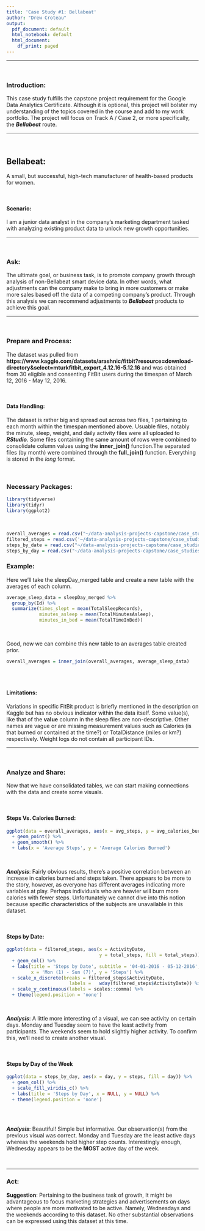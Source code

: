 ```yaml
---
title: 'Case Study #1: Bellabeat'
author: "Drew Croteau"
output:
  pdf_document: default
  html_notebook: default
  html_document:
    df_print: paged
---
```


***
<br>

### Introduction:
This case study fulfills the capstone project requirement for the Google Data Analytics Certificate. Although it is optional, this project will bolster my understanding of the topics covered in the course and add to my work portfolio. The project will focus on Track A / Case 2, or more specifically, the ***Bellabeat*** route.

***
<br>

## Bellabeat:
A small, but successful, high-tech manufacturer of health-based products for women.

<br>

#### Scenario:
I am a junior data analyst in the company's marketing department tasked with analyzing existing product data to unlock new growth opportunities.

***
<br>

### Ask:
The ultimate goal, or business task, is to promote company growth through analysis of non-Bellabeat smart device data. In other words, what adjustments can the company make to bring in more customers or make more sales based off the data of a competing company's product. Through this analysis we can recommend adjustments to ***Bellabeat*** products to achieve this goal.

***
<br>

### Prepare and Process:
The dataset was pulled from **https://www.kaggle.com/datasets/arashnic/fitbit?resource=download-directory&select=mturkfitbit_export_4.12.16-5.12.16** and was obtained from 30 eligible and consenting FitBit users during the timespan of March 12, 2016 - May 12, 2016.

<br>

#### Data Handling:
The dataset is rather big and spread out across two files, 1 pertaining to each month within the timespan mentioned above. Usuable files, notably the minute, sleep, weight, and daily activity files were all uploaded to ***RStudio***. Some files containing the same amount of rows were combined to consolidate column values using the **inner_join()** function.The separated files (by month) were combined through the **full_join()** function. Everything is stored in the *long* format.

<br>

### Necessary Packages:
```r
library(tidyverse)
library(tidyr)
library(ggplot2)
```

<br>

```r
overall_averages = read.csv("~/data-analysis-projects-capstone/case_studies/capstone_bellabeat/data_tables/overall_averages.csv")
filtered_steps = read.csv('~/data-analysis-projects-capstone/case_studies/capstone_bellabeat/data_tables/filtered_steps.csv')
steps_by_date = read.csv("~/data-analysis-projects-capstone/case_studies/capstone_bellabeat/data_tables/steps_by_date.csv")
steps_by_day = read.csv("~/data-analysis-projects-capstone/case_studies/capstone_bellabeat/data_tables/steps_by_day.csv")

```


### Example:
Here we'll take the sleepDay_merged table and create a new table with the averages of each column.

```r
average_sleep_data = sleepDay_merged %>% 
  group_by(Id) %>% 
  summarize(times_slept = mean(TotalSleepRecords),
            minutes_asleep = mean(TotalMinutesAsleep), 
            minutes_in_bed = mean(TotalTimeInBed))
```

<br>

Good, now we can combine this new table to an averages table created prior.
```r
overall_averages = inner_join(overall_averages, average_sleep_data)
  
```

<br>

#### Limitations:
Variations in specific FitBit product is briefly mentioned in the description on Kaggle but has no obvious indicator within the data itself. Some value(s), like that of the **value** column in the sleep files are non-descriptive. Other names are vague or are missing measurement values such as Calories (is that burned or contained at the time?) or TotalDistance (miles or km?) respectively. Weight logs do not contain all participant IDs.

***
<br>

### Analyze and Share:
Now that we have consolidated tables, we can start making connections with the data and create some visuals.

<br>

#### Steps Vs. Calories Burned:
```r
ggplot(data = overall_averages, aes(x = avg_steps, y = avg_calories_burned)) %>%
  + geom_point() %>% 
  + geom_smooth() %>% 
  + labs(x = 'Average Steps', y = 'Average Calories Burned')
```

<br>

***Analysis***: Fairly obvious results, there's a positive correlation between an increase in calories burned and steps taken. There appears to be more to the story, however, as everyone has different averages indicating more variables at play. Perhaps individuals who are heavier will burn more calories with fewer steps. Unfortunately we cannot dive into this notion because specific characteristics of the subjects are unavailable in this dataset.

<br>

#### Steps by Date:
```r
ggplot(data = filtered_steps, aes(x = ActivityDate, 
                                  y = total_steps, fill = total_steps)) %>% 
  + geom_col() %>% 
  + labs(title = 'Steps by Date', subtitle = '04-01-2016 - 05-12-2016', 
         x = 'Mon (1) - Sun (7)', y = 'Steps') %>% 
  + scale_x_discrete(breaks = filtered_steps$ActivityDate, 
                       labels =   wday(filtered_steps$ActivityDate)) %>% 
  + scale_y_continuous(labels = scales::comma) %>% 
  + theme(legend.position = 'none')
```

<br>

***Analysis***: A little more interesting of a visual, we can see activity on certain days. Monday and Tuesday seem to have the least activity from participants. The weekends seem to hold slightly higher activity. To confirm this, we'll need to create another visual.

<br>

#### Steps by Day of the Week
```r
ggplot(data = steps_by_day, aes(x = day, y = steps, fill = day)) %>% 
  + geom_col() %>% 
  + scale_fill_viridis_c() %>%
  + labs(title = 'Steps by Day', x = NULL, y = NULL) %>% 
  + theme(legend.position = 'none')
  
```

<br>

***Analysis***: Beautiful! Simple but informative. Our observation(s) from the previous visual was correct. Monday and Tuesday are the least active days whereas the weekends hold higher step counts. Interestingly enough, Wednesday appears to be the **MOST** active day of the week.

<br>

***

### Act:
**Suggestion**: Pertaining to the business task of growth, It might be advantageous to focus marketing strategies and advertisements on days where people are more motivated to be active. Namely, Wednesdays and the weekends according to this dataset. No other substantial observations can be expressed using this dataset at this time.
